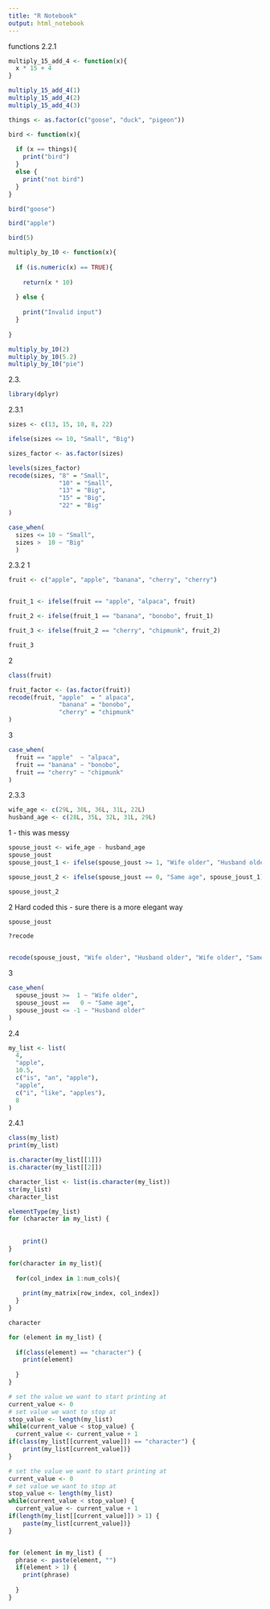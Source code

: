 ```yaml
---
title: "R Notebook"
output: html_notebook
---
```


functions 
2.2.1
```r
multiply_15_add_4 <- function(x){
  x * 15 + 4 
}

multiply_15_add_4(1)
multiply_15_add_4(2)
multiply_15_add_4(3)
```


```r

things <- as.factor(c("goose", "duck", "pigeon"))

bird <- function(x){
  
  if (x == things){
    print("bird")
  }
  else {
    print("not bird")
  }
}

bird("goose")

bird("apple")

bird(5)
```



```r
multiply_by_10 <- function(x){
  
  if (is.numeric(x) == TRUE){ 
  
    return(x * 10)
    
  } else {
    
    print("Invalid input")
  }
  
}

multiply_by_10(2)
multiply_by_10(5.2)
multiply_by_10("pie")


```

2.3.
```r
library(dplyr)
```
2.3.1
```r
sizes <- c(13, 15, 10, 8, 22)

ifelse(sizes <= 10, "Small", "Big")

sizes_factor <- as.factor(sizes)

levels(sizes_factor)
recode(sizes, "8" = "Small", 
              "10" = "Small", 
              "13" = "Big", 
              "15" = "Big", 
              "22" = "Big"
)

case_when(
  sizes <= 10 ~ "Small", 
  sizes >  10 ~ "Big"
  )

```

2.3.2
1
```r
fruit <- c("apple", "apple", "banana", "cherry", "cherry")


fruit_1 <- ifelse(fruit == "apple", "alpaca", fruit)

fruit_2 <- ifelse(fruit_1 == "banana", "bonobo", fruit_1)

fruit_3 <- ifelse(fruit_2 == "cherry", "chipmunk", fruit_2)

fruit_3

```

2
```r
class(fruit)

fruit_factor <- (as.factor(fruit))
recode(fruit, "apple"  = " alpaca", 
              "banana" = "bonobo", 
              "cherry" = "chipmunk"
)


```

3
```r
case_when(
  fruit == "apple"  ~ "alpaca", 
  fruit == "banana" ~ "bonobo", 
  fruit == "cherry" ~ "chipmunk"
) 


```

2.3.3
```r
wife_age <- c(29L, 30L, 36L, 31L, 22L)
husband_age <- c(28L, 35L, 32L, 31L, 29L)
```
1 - this was messy
```r
spouse_joust <- wife_age - husband_age
spouse_joust
spouse_joust_1 <- ifelse(spouse_joust >= 1, "Wife older", "Husband older")

spouse_joust_2 <- ifelse(spouse_joust == 0, "Same age", spouse_joust_1)

spouse_joust_2
```

2 Hard coded this - sure there is a more elegant way 
```r
spouse_joust

?recode


recode(spouse_joust, "Wife older", "Husband older", "Wife older", "Same age", "Husband older")
```

3 

```r
case_when(
  spouse_joust >=  1 ~ "Wife older", 
  spouse_joust ==   0 ~ "Same age", 
  spouse_joust <= -1 ~ "Husband older"
)
```


2.4 

```r
my_list <- list(
  4,
  "apple",
  10.5,
  c("is", "an", "apple"),
  "apple",
  c("i", "like", "apples"),
  8
)
```


2.4.1
```r
class(my_list)
print(my_list)

is.character(my_list[[1]])
is.character(my_list[[2]])

character_list <- list(is.character(my_list))
str(my_list)
character_list

elementType(my_list)
for (character in my_list) {
    
    
    print()
}

for(character in my_list){
  
  for(col_index in 1:num_cols){
    
    print(my_matrix[row_index, col_index])
  }
}

character
```

```r

for (element in my_list) {
  
  if(class(element) == "character") {
    print(element)
    
  }
}
```



```r

# set the value we want to start printing at 
current_value <- 0
# set value we want to stop at
stop_value <- length(my_list)
while(current_value < stop_value) {
  current_value <- current_value + 1
if(class(my_list[[current_value]]) == "character") {
    print(my_list[current_value])}
}
```

```r

# set the value we want to start printing at 
current_value <- 0
# set value we want to stop at
stop_value <- length(my_list)
while(current_value < stop_value) {
  current_value <- current_value + 1
if(length(my_list[[current_value]]) > 1) {
    paste(my_list[current_value])}
}


for (element in my_list) {
  phrase <- paste(element, "")
  if(element > 1) {
    print(phrase)
    
  }
}

```




